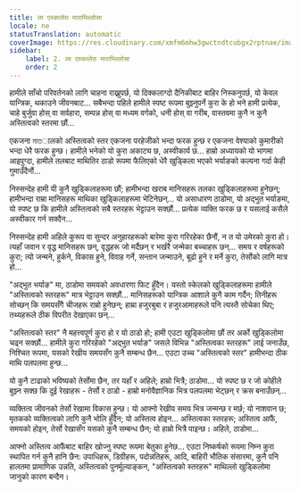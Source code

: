 ```yaml
---
title: ला एस्कालेरा माराभिल्लोसा
locale: ne
statusTranslation: automatic
coverImage: https://res.cloudinary.com/xmfm6mhw3gwctndtcubgx2rptnae/image/upload/v1740468922/small_cover_tratado_de_psicologia_revolucionaria_a4c0dca4e0.webp
sidebar:
    label: 2. ला एस्कालेरा माराभिल्लोसा
    order: 2
---
```

हामीले साँचो परिवर्तनको लागि चाहना राख्नुपर्छ, यो दिक्कलाग्दो दैनिकीबाट बाहिर निस्कनुपर्छ, यो केवल यान्त्रिक, थकाउने जीवनबाट... सबैभन्दा पहिले हामीले स्पष्ट रूपमा बुझ्नुपर्ने कुरा के हो भने हामी प्रत्येक, चाहे बुर्जुवा होस् वा सर्वहारा, सम्पन्न होस् वा मध्यम वर्गको, धनी होस् वा गरीब, वास्तवमा कुनै न कुनै अस्तित्वको स्तरमा छौं...

एकजना মাতालको अस्तित्वको स्तर एकजना परहेजीको भन्दा फरक हुन्छ र एकजना वेश्याको कुमारीको भन्दा धेरै फरक हुन्छ। हामीले भनेको यो कुरा अकाट्य छ, अस्वीकार्य छ... हाम्रो अध्यायको यो भागमा आइपुग्दा, हामीले तलबाट माथितिर ठाडो रूपमा फैलिएको धेरै खुड्किला भएको भर्याङको कल्पना गर्दा केही गुमाउँदैनौं...

निस्सन्देह हामी यी कुनै खुड्किलाहरूमा छौं; हामीभन्दा खराब मानिसहरू तलका खुड्किलाहरूमा हुनेछन्; हामीभन्दा राम्रा मानिसहरू माथिका खुड्किलाहरूमा भेटिनेछन्... यो असाधारण ठाडोमा, यो अद्भुत भर्याङमा, यो स्पष्ट छ कि हामीले अस्तित्वको सबै स्तरहरू भेट्टाउन सक्छौं... प्रत्येक व्यक्ति फरक छ र यसलाई कसैले अस्वीकार गर्न सक्दैन...

निस्सन्देह हामी अहिले कुरूप वा सुन्दर अनुहारहरूको बारेमा कुरा गरिरहेका छैनौं, न त यो उमेरको कुरा हो। त्यहाँ जवान र वृद्ध मानिसहरू छन्, वृद्धहरू जो मर्दैछन् र भर्खरै जन्मेका बच्चाहरू छन्... समय र वर्षहरूको कुरा; त्यो जन्मने, हुर्कने, विकास हुने, विवाह गर्ने, सन्तान जन्माउने, बूढो हुने र मर्ने कुरा, तेर्सोको लागि मात्र हो...

"अद्भुत भर्याङ" मा, ठाडोमा समयको अवधारणा फिट हुँदैन। यस्तो स्केलको खुड्किलाहरूमा हामीले "अस्तित्वको स्तरहरू" मात्र भेट्टाउन सक्छौं... मानिसहरूको यान्त्रिक आशाले कुनै काम गर्दैन; तिनीहरू सोच्छन् कि समयसँगै चीजहरू राम्रो हुनेछन्; हाम्रा हजुरबुबा र हजुरआमाहरूले पनि त्यस्तै सोचेका थिए; तथ्यहरूले ठीक विपरीत देखाएका छन्...

"अस्तित्वको स्तर" नै महत्त्वपूर्ण कुरा हो र यो ठाडो हो; हामी एउटा खुड्किलोमा छौं तर अर्को खुड्किलोमा चढ्न सक्छौं... हामीले कुरा गरिरहेको "अद्भुत भर्याङ" जसले विभिन्न "अस्तित्वका स्तरहरू" लाई जनाउँछ, निश्चित रूपमा, यसको रेखीय समयसँग कुनै सम्बन्ध छैन... एउटा उच्च "अस्तित्वको स्तर" हामीभन्दा ठीक माथि पलपलमा हुन्छ...

यो कुनै टाढाको भविष्यको तेर्सोमा छैन, तर यहाँ र अहिले; हाम्रो भित्रै; ठाडोमा... यो स्पष्ट छ र जो कोहीले बुझ्न सक्छ कि दुई रेखाहरू - तेर्सो र ठाडो - हाम्रो मनोवैज्ञानिक भित्र पलपलमा भेट्छन् र क्रस बनाउँछन्...

व्यक्तित्व जीवनको तेर्सो रेखामा विकास हुन्छ। यो आफ्नो रेखीय समय भित्र जन्मन्छ र मर्छ; यो नाशवान छ; मृतकको व्यक्तित्वको लागि कुनै भोलि हुँदैन; यो अस्तित्व होइन... अस्तित्वका स्तरहरू; अस्तित्व आफैं, समयको होइन, तेर्सो रेखासँग यसको कुनै सम्बन्ध छैन; यो हाम्रो भित्रै पाइन्छ। अहिले, ठाडोमा...

आफ्नो अस्तित्व आफैंबाट बाहिर खोज्नु स्पष्ट रूपमा बेतुका हुनेछ... एउटा निष्कर्षको रूपमा निम्न कुरा स्थापित गर्न कुनै हानि छैन: उपाधिहरू, डिग्रीहरू, पदोन्नतिहरू, आदि, बाहिरी भौतिक संसारमा, कुनै पनि हालतमा प्रामाणिक उन्नति, अस्तित्वको पुनर्मूल्याङ्कन, "अस्तित्वको स्तरहरू" माथिल्लो खुड्किलोमा जानुको कारण बन्दैन।


